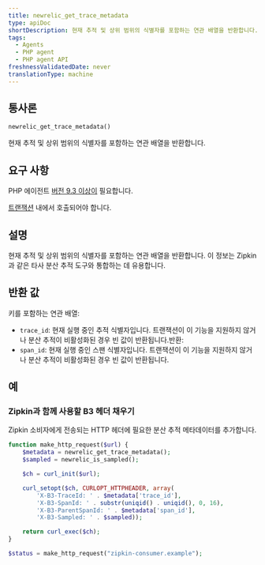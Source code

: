 ```yaml
---
title: newrelic_get_trace_metadata
type: apiDoc
shortDescription: 현재 추적 및 상위 범위의 식별자를 포함하는 연관 배열을 반환합니다.
tags:
  - Agents
  - PHP agent
  - PHP agent API
freshnessValidatedDate: never
translationType: machine
---
```


## 통사론

```php
newrelic_get_trace_metadata()
```

현재 추적 및 상위 범위의 식별자를 포함하는 연관 배열을 반환합니다.

## 요구 사항

PHP 에이전트 [버전 9.3 이상이](/docs/release-notes/agent-release-notes/php-release-notes) 필요합니다.

[트랜잭션](/docs/accounts-partnerships/education/getting-started-new-relic/glossary#transaction) 내에서 호출되어야 합니다.

## 설명

현재 추적 및 상위 범위의 식별자를 포함하는 연관 배열을 반환합니다. 이 정보는 Zipkin과 같은 타사 분산 추적 도구와 통합하는 데 유용합니다.

## 반환 값

키를 포함하는 연관 배열:

* `trace_id`: 현재 실행 중인 추적 식별자입니다. 트랜잭션이 이 기능을 지원하지 않거나 분산 추적이 비활성화된 경우 빈 값이 반환됩니다.반환:
* `span_id`: 현재 실행 중인 스팬 식별자입니다. 트랜잭션이 이 기능을 지원하지 않거나 분산 추적이 비활성화된 경우 빈 값이 반환됩니다.

## 예

### Zipkin과 함께 사용할 B3 헤더 채우기

Zipkin 소비자에게 전송되는 HTTP 헤더에 필요한 분산 추적 메타데이터를 추가합니다.

```php
function make_http_request($url) {
    $metadata = newrelic_get_trace_metadata();
    $sampled = newrelic_is_sampled();

    $ch = curl_init($url);

    curl_setopt($ch, CURLOPT_HTTPHEADER, array(
        'X-B3-TraceId: ' . $metadata['trace_id'],
        'X-B3-SpanId: ' . substr(uniqid() . uniqid(), 0, 16),
        'X-B3-ParentSpanId: ' . $metadata['span_id'],
        'X-B3-Sampled: ' . $sampled));

    return curl_exec($ch);
}

$status = make_http_request("zipkin-consumer.example");
```
